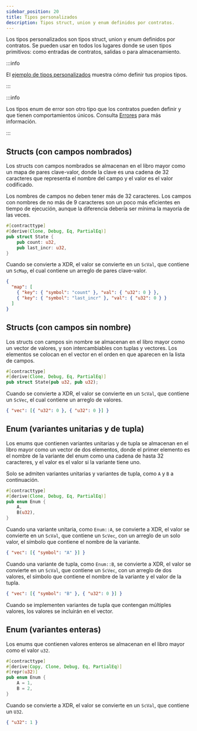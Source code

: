 ```yaml
---
sidebar_position: 20
title: Tipos personalizados
description: Tipos struct, union y enum definidos por contratos.
---
```


<head>
  <title>Tipos struct, union y enum definidos por contratos.</title>
  <meta charSet="utf-8" />
  <meta
    property="og:title"
    content="Tipos struct, union y enum definidos por contratos."
  />
  <meta
    property="og:description"
    content="Consulta los tipos struct, union y enum que se pueden usar como entradas de contrato, salidas de contrato o para almacenamiento."
  />
</head>

Los tipos personalizados son tipos struct, union y enum definidos por contratos. Se pueden usar en todos los lugares donde se usen tipos primitivos: como entradas de contratos, salidas o para almacenamiento.

:::info

El [ejemplo de tipos personalizados] muestra cómo definir tus propios tipos.

[ejemplo de tipos personalizados]: ../../../../build/smart-contracts/example-contracts/custom-types.mdx

:::

:::info

Los tipos enum de error son otro tipo que los contratos pueden definir y que tienen comportamientos únicos. Consulta [Errores](../errors-and-debugging/errors.mdx) para más información.

:::

## Structs (con campos nombrados)

Los structs con campos nombrados se almacenan en el libro mayor como un mapa de pares clave-valor, donde la clave es una cadena de 32 caracteres que representa el nombre del campo y el valor es el valor codificado.

Los nombres de campos no deben tener más de 32 caracteres. Los campos con nombres de no más de 9 caracteres son un poco más eficientes en tiempo de ejecución, aunque la diferencia debería ser mínima la mayoría de las veces.

```rust
#[contracttype]
#[derive(Clone, Debug, Eq, PartialEq)]
pub struct State {
    pub count: u32,
    pub last_incr: u32,
}
```

Cuando se convierte a XDR, el valor se convierte en un `ScVal`, que contiene un `ScMap`, el cual contiene un arreglo de pares clave-valor.

```json
{
  "map": [
    { "key": { "symbol": "count" }, "val": { "u32": 0 } },
    { "key": { "symbol": "last_incr" }, "val": { "u32": 0 } }
  ]
}
```

## Structs (con campos sin nombre)

Los structs con campos sin nombre se almacenan en el libro mayor como un vector de valores, y son intercambiables con tuplas y vectores. Los elementos se colocan en el vector en el orden en que aparecen en la lista de campos.

```rust
#[contracttype]
#[derive(Clone, Debug, Eq, PartialEq)]
pub struct State(pub u32, pub u32);
```

Cuando se convierte a XDR, el valor se convierte en un `ScVal`, que contiene un `ScVec`, el cual contiene un arreglo de valores.

```json
{ "vec": [{ "u32": 0 }, { "u32": 0 }] }
```

## Enum (variantes unitarias y de tupla)

Los enums que contienen variantes unitarias y de tupla se almacenan en el libro mayor como un vector de dos elementos, donde el primer elemento es el nombre de la variante del enum como una cadena de hasta 32 caracteres, y el valor es el valor si la variante tiene uno.

Solo se admiten variantes unitarias y variantes de tupla, como `A` y `B` a continuación.

```rust
#[contracttype]
#[derive(Clone, Debug, Eq, PartialEq)]
pub enum Enum {
    A,
    B(u32),
}
```

Cuando una variante unitaria, como `Enum::A`, se convierte a XDR, el valor se convierte en un `ScVal`, que contiene un `ScVec`, con un arreglo de un solo valor, el símbolo que contiene el nombre de la variante.

```json
{ "vec": [{ "symbol": "A" }] }
```

Cuando una variante de tupla, como `Enum::B`, se convierte a XDR, el valor se convierte en un `ScVal`, que contiene un `ScVec`, con un arreglo de dos valores, el símbolo que contiene el nombre de la variante y el valor de la tupla.

```json
{ "vec": [{ "symbol": "B" }, { "u32": 0 }] }
```

Cuando se implementen variantes de tupla que contengan múltiples valores, los valores se incluirán en el vector.

## Enum (variantes enteras)

Los enums que contienen valores enteros se almacenan en el libro mayor como el valor `u32`.

```rust
#[contracttype]
#[derive(Copy, Clone, Debug, Eq, PartialEq)]
#[repr(u32)]
pub enum Enum {
    A = 1,
    B = 2,
}
```

Cuando se convierte a XDR, el valor se convierte en un `ScVal`, que contiene un `U32`.

```json
{ "u32": 1 }
```
